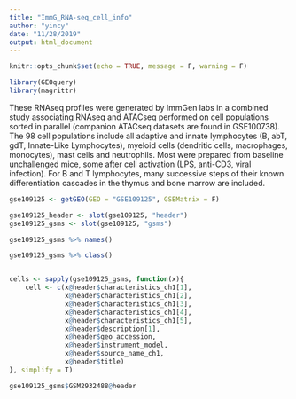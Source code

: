 ```yaml
---
title: "ImmG_RNA-seq_cell_info"
author: "yincy"
date: "11/28/2019"
output: html_document
---
```


```r
knitr::opts_chunk$set(echo = TRUE, message = F, warning = F)
```

```r
library(GEOquery)
library(magrittr)
```


These RNAseq profiles were generated by ImmGen labs in a combined study associating RNAseq and ATACseq performed on cell populations sorted in parallel (companion ATACseq datasets are found in GSE100738). The 98 cell populations include all adaptive and innate lymphocytes (B, abT, gdT, Innate-Like Lymphocytes), myeloid cells (dendritic cells, macrophages, monocytes), mast cells and neutrophils. Most were prepared from baseline unchallenged mice, some after cell activation (LPS, anti-CD3, viral infection). For B and T lymphocytes, many successive steps of their known differentiation cascades in the thymus and bone marrow are included.  

```r
gse109125 <- getGEO(GEO = "GSE109125", GSEMatrix = F)
```


```r
gse109125_header <- slot(gse109125, "header")
gse109125_gsms <- slot(gse109125, "gsms")
```

```r
gse109125_gsms %>% names()
```

```r
gse109125_gsms %>% class()
```


```r

```

```r
cells <- sapply(gse109125_gsms, function(x){
    cell <- c(x@header$characteristics_ch1[1],
              x@header$characteristics_ch1[2],
              x@header$characteristics_ch1[3],
              x@header$characteristics_ch1[4],
              x@header$characteristics_ch1[5],
              x@header$description[1],
              x@header$geo_accession,
              x@header$instrument_model,
              x@header$source_name_ch1,
              x@header$title)
}, simplify = T)
```



```r
gse109125_gsms$GSM2932488@header
```



























